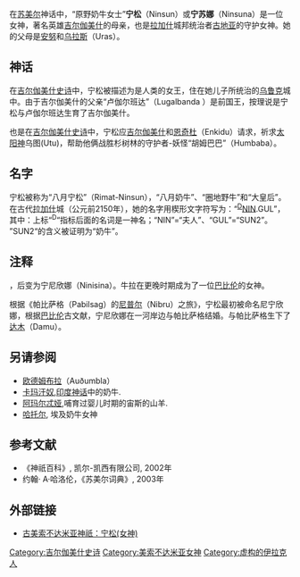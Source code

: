 {{Infobox deity
| type             = mesopotamian
| name             = 宁松
| image            = Bas-relief of Ninsun-AO 2761-IMG 7786-gradient.jpg
| image_size       = 
| alt              = 
| caption          = 
| abode            = [[乌鲁克|乌鲁克]]
| symbol           = [[奶牛|奶牛]]
| consort          = {{Link-en|卢伽尔班达|Lugalbanda}}
| parents          = [[安努|安努]]和[[乌拉斯|乌拉斯]]
| siblings         = 
| children         = [[吉尔伽美什|吉尔伽美什]]
}}

{{Mesopotamian myth|expanded=3}}

在[[苏美尔|苏美尔]]神话中，“原野奶牛女士”'''宁松'''（Ninsun）或'''宁苏娜'''（Ninsuna）是一位女神，著名英雄[[吉尔伽美什|吉尔伽美什]]的母亲，也是[[拉加什|拉加什]]城邦统治者[[古地亚|古地亚]]的守护女神。她的父母是[[安努|安努]]和[[乌拉斯_(神话)|乌拉斯]]（Uras）。

==神话==
在[[吉尔伽美什史诗|吉尔伽美什史诗]]中，宁松被描述为是人类的女王，住在她儿子所统治的[[乌鲁克|乌鲁克]]城中。由于吉尔伽美什的父亲“卢伽尔班达”（Lugalbanda ）是前国王，按理说是宁松与卢伽尔班达生育了吉尔伽美什。

也是在[[吉尔伽美什史诗|吉尔伽美什史诗]]中，宁松应[[吉尔伽美什|吉尔伽美什]]和[[恩奇杜|恩奇杜]]（Enkidu）请求，祈求[[太阳神|太阳神]]乌图(Utu)，帮助他俩战胜杉树林的守护者-妖怪“胡姆巴巴”（Humbaba）。

==名字==
宁松被称为“八月宁松”（Rimat-Ninsun），“八月奶牛”、“圈地野牛”和“大皇后”。在古代[[拉加什|拉加什]]城（公元前2150年），她的名字用楔形文字符写为：“<sup>[[Dingir|D]]</sup>[[NIN|NIN]].GUL”，其中：上标“<sup>D</sup>“指标后面的名词是一神名；“NIN”=“夫人”、“GUL”=“SUN2”。 ”SUN2“的含义被证明为“奶牛”。

==注释==
{{Citation needed|在[[苏美尔|苏美尔]]神话中宁松被称为“牛拉”(Gula)|time=2015-02-04T21:08:31+00:00}}，后变为宁尼欣娜（Ninisina）。牛拉在更晚时期成为了一位[[巴比伦|巴比伦]]的女神。

根据《帕比萨格（Pabilsag）的[[尼普尔|尼普尔]]（Nibru）之旅》，宁松最初被命名尼宁欣娜，根据[[巴比伦|巴比伦]]古文献，宁尼欣娜在一河岸边与帕比萨格结婚。与帕比萨格生下了[[达木|达木]]（Damu）。

==另请参阅==
*[[欧德姆布拉|欧德姆布拉]]（Auðumbla）
*[[卡玛德亨努|卡玛汗奴]],[[印度神话|印度神话]]中的奶牛.
*[[阿玛尔忒娅|阿玛尔忒娅]],哺育过婴儿时期的宙斯的山羊.
*[[哈托尔|哈托尔]], 埃及奶牛女神

==参考文献==
* 《神祇百科》, 凯尔-凯西有限公司, 2002年
* 约翰· A·哈洛伦，《苏美尔词典》, 2003年

==外部链接==
*[http://oracc.museum.upenn.edu/amgg/listofdeities/ninsumun/ 古美索不达米亚神祇：宁松(女神)]{{Wayback|url=http://oracc.museum.upenn.edu/amgg/listofdeities/ninsumun/ |date=20140808050934 }}

[[Category:吉尔伽美什史诗|Category:吉尔伽美什史诗]]
[[Category:美索不达米亚女神|Category:美索不达米亚女神]]
[[Category:虚构的伊拉克人|Category:虚构的伊拉克人]]